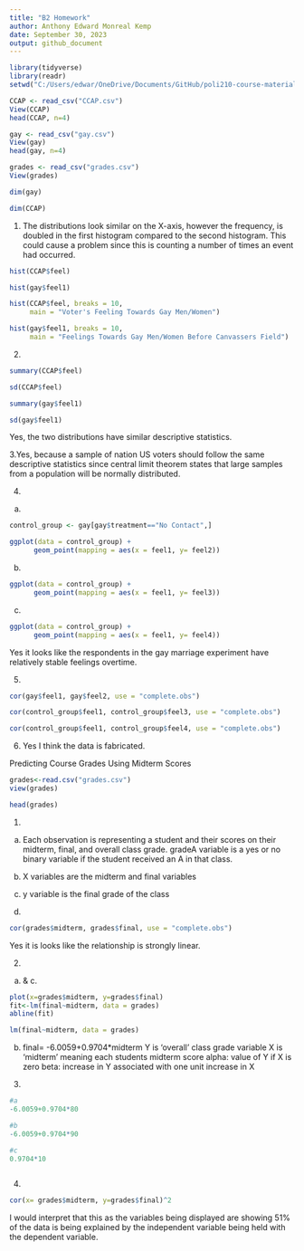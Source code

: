 ---
title: "B2 Homework"
author: Anthony Edward Monreal Kemp
date: September 30, 2023
output: github_document
---

```{r}
library(tidyverse)
library(readr)
setwd("C:/Users/edwar/OneDrive/Documents/GitHub/poli210-course-materials/Homeworks/B2")
```

```{r}
CCAP <- read_csv("CCAP.csv")
View(CCAP)
head(CCAP, n=4)
```

```{r}
gay <- read_csv("gay.csv")
View(gay)
head(gay, n=4)
```

```{r}
grades <- read_csv("grades.csv")
View(grades)
```

```{r}
dim(gay)
```
```{r}
dim(CCAP)
```

1. The distributions look similar on the X-axis, however the frequency, is doubled in the first histogram compared to the second histogram. This could cause a problem 
since this is counting a number of times an event had occurred.
```{r}

hist(CCAP$feel)

```

```{r}
hist(gay$feel1)

```
```{r}
hist(CCAP$feel, breaks = 10,
     main = "Voter's Feeling Towards Gay Men/Women")


```

```{r}
hist(gay$feel1, breaks = 10,
     main = "Feelings Towards Gay Men/Women Before Canvassers Field") 
```



2.

```{r}
summary(CCAP$feel)
```

```{r}
sd(CCAP$feel)
```

```{r}
summary(gay$feel1)
```
```{r}
sd(gay$feel1)
```
Yes, the two distributions have similar descriptive statistics.


3.Yes, because a sample of nation US voters should follow the same descriptive statistics since central limit theorem states that large samples from a population will be normally distributed.


4.
a.

```{r}
control_group <- gay[gay$treatment=="No Contact",]
```
```{r}
ggplot(data = control_group) +
      geom_point(mapping = aes(x = feel1, y= feel2))

```
b.
```{r}
ggplot(data = control_group) +
      geom_point(mapping = aes(x = feel1, y= feel3))
```
c.
```{r}
ggplot(data = control_group) +
      geom_point(mapping = aes(x = feel1, y= feel4))
```

Yes it looks like the respondents in the gay marriage experiment have relatively stable feelings overtime.


5.
```{r}
cor(gay$feel1, gay$feel2, use = "complete.obs")

```

```{r}
cor(control_group$feel1, control_group$feel3, use = "complete.obs")
```
```{r}
cor(control_group$feel1, control_group$feel4, use = "complete.obs")
```

6. Yes I think the data is fabricated.



Predicting Course Grades Using Midterm Scores

```{r}
grades<-read.csv("grades.csv")
view(grades)

head(grades)

```
1. 
a. Each observation is representing a student and their scores on their midterm, final, and overall class grade. gradeA variable is a yes or no binary variable if the student received an A in that class. 

b. X variables are the midterm and final variables
c. y variable is the final grade of the class

d. 
```{r}
cor(grades$midterm, grades$final, use = "complete.obs")

```
Yes it is looks like the relationship is strongly linear.


2.
a. & c.
```{r}
plot(x=grades$midterm, y=grades$final)
fit<-lm(final~midterm, data = grades)
abline(fit)
```
```{r}
lm(final~midterm, data = grades)
```
b. final= -6.0059+0.9704*midterm
Y is 'overall' class grade variable
X is 'midterm' meaning each students midterm score
alpha: value of Y if X is zero
beta: increase in Y associated with one unit increase in X

3. 
```{r}
#a
-6.0059+0.9704*80

#b 
-6.0059+0.9704*90

#c
0.9704*10



```
4. 
```{r}
cor(x= grades$midterm, y=grades$final)^2
```

I would interpret that this as the variables being displayed are showing 51% of the data is being explained by the independent variable being held with the dependent variable.









